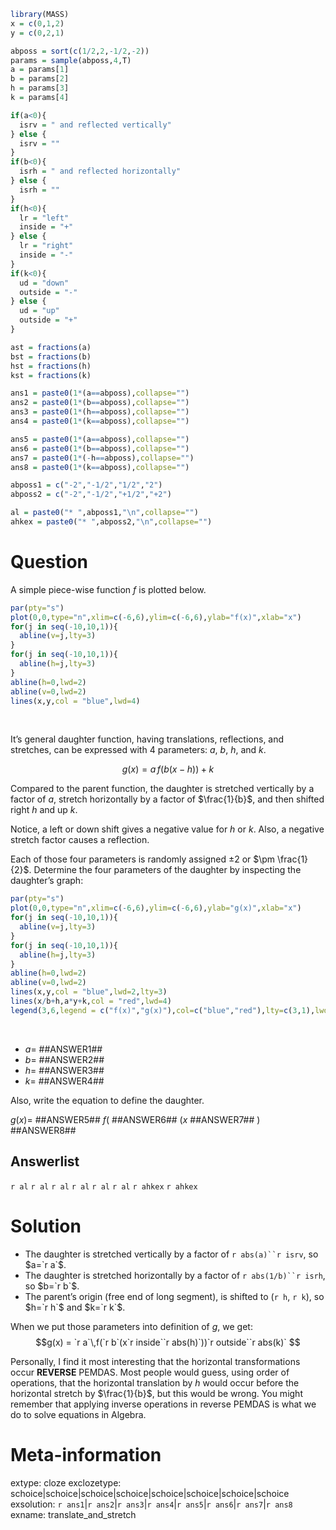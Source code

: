 ```r
library(MASS)
x = c(0,1,2)
y = c(0,2,1)

abposs = sort(c(1/2,2,-1/2,-2))
params = sample(abposs,4,T)
a = params[1]
b = params[2]
h = params[3]
k = params[4]

if(a<0){
  isrv = " and reflected vertically"
} else {
  isrv = ""
}
if(b<0){
  isrh = " and reflected horizontally"
} else {
  isrh = ""
}
if(h<0){
  lr = "left"
  inside = "+"
} else {
  lr = "right"
  inside = "-"
}
if(k<0){
  ud = "down"
  outside = "-"
} else {
  ud = "up"
  outside = "+"
}

ast = fractions(a)
bst = fractions(b)
hst = fractions(h)
kst = fractions(k)

ans1 = paste0(1*(a==abposs),collapse="")
ans2 = paste0(1*(b==abposs),collapse="")
ans3 = paste0(1*(h==abposs),collapse="")
ans4 = paste0(1*(k==abposs),collapse="")

ans5 = paste0(1*(a==abposs),collapse="")
ans6 = paste0(1*(b==abposs),collapse="")
ans7 = paste0(1*(-h==abposs),collapse="")
ans8 = paste0(1*(k==abposs),collapse="")

abposs1 = c("-2","-1/2","1/2","2")
abposs2 = c("-2","-1/2","+1/2","+2")

al = paste0("* ",abposs1,"\n",collapse="")
ahkex = paste0("* ",abposs2,"\n",collapse="")
```

Question
========

A simple piece-wise function $f$ is plotted below.

```r
par(pty="s")
plot(0,0,type="n",xlim=c(-6,6),ylim=c(-6,6),ylab="f(x)",xlab="x")
for(j in seq(-10,10,1)){
  abline(v=j,lty=3)
}
for(j in seq(-10,10,1)){
  abline(h=j,lty=3)
}
abline(h=0,lwd=2)
abline(v=0,lwd=2)
lines(x,y,col = "blue",lwd=4)
```
\

It's general daughter function, having translations, reflections, and stretches, can be expressed with 4 parameters: $a$, $b$, $h$, and $k$.

$$g(x) = a\, f(b(x-h))+k $$

Compared to the parent function, the daughter is stretched vertically by a factor of $a$, stretch horizontally by a factor of $\frac{1}{b}$, and then shifted right $h$ and up $k$. 

Notice, a left or down shift gives a negative value for $h$ or $k$. Also, a negative stretch factor causes a reflection.

Each of those four parameters is randomly assigned $\pm 2$ or $\pm \frac{1}{2}$. Determine the four parameters of the daughter by inspecting the daughter's graph:

```r
par(pty="s")
plot(0,0,type="n",xlim=c(-6,6),ylim=c(-6,6),ylab="g(x)",xlab="x")
for(j in seq(-10,10,1)){
  abline(v=j,lty=3)
}
for(j in seq(-10,10,1)){
  abline(h=j,lty=3)
}
abline(h=0,lwd=2)
abline(v=0,lwd=2)
lines(x,y,col = "blue",lwd=2,lty=3)
lines(x/b+h,a*y+k,col = "red",lwd=4)
legend(3,6,legend = c("f(x)","g(x)"),col=c("blue","red"),lty=c(3,1),lwd=c(2,4),cex=0.7)
```
\

* $a =$ ##ANSWER1##
* $b =$ ##ANSWER2##
* $h =$ ##ANSWER3##
* $k =$ ##ANSWER4##

Also, write the equation to define the daughter.

$g(x) =$ ##ANSWER5## $f($ ##ANSWER6## $(x$ ##ANSWER7## $)$ ##ANSWER8##


Answerlist
--------
`r al`
`r al`
`r al`
`r al`
`r al`
`r al`
`r ahkex`
`r ahkex`

Solution
========

* The daughter is stretched vertically by a factor of `r abs(a)``r isrv`, so $a=`r a`$.
* The daughter is stretched horizontally by a factor of `r abs(1/b)``r isrh`, so $b=`r b`$.
* The parent's origin (free end of long segment), is shifted to (`r h`, `r k`), so $h=`r h`$ and $k=`r k`$.

When we put those parameters into definition of $g$, we get:
$$g(x) = `r a`\,f(`r b`(x`r inside``r abs(h)`))`r outside``r abs(k)` $$

Personally, I find it most interesting that the horizontal transformations occur **REVERSE** PEMDAS. Most people would guess, using order of operations, that the horizontal translation by $h$ would occur before the horizontal stretch by $\frac{1}{b}$, but this would be wrong. You might remember that applying inverse operations in reverse PEMDAS is what we do to solve equations in Algebra.

Meta-information
============
extype: cloze
exclozetype: schoice|schoice|schoice|schoice|schoice|schoice|schoice|schoice
exsolution: `r ans1`|`r ans2`|`r ans3`|`r ans4`|`r ans5`|`r ans6`|`r ans7`|`r ans8`
exname: translate_and_stretch